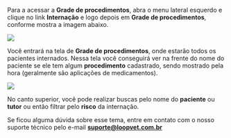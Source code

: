 Para a acessar a **Grade de procedimentos**, abra o menu lateral esquerdo e clique no link **Internação** e logo depois em **Grade de procedimentos**, conforme mostra a imagem abaixo.

<img src="/imagem-1.0-link-grade-de-procedimentos.webp" />

Você entrará na tela de **Grade de procedimentos**, onde estarão todos os pacientes internados. Nessa tela você conseguirá ver na frente do nome do paciente se ele tem algum **procedimento** cadastrado, sendo mostrado pela hora (geralmente são aplicações de medicamentos).

<img src="/imagem-1.1-grade-de-procedimentos.webp" />

No canto superior, você pode realizar buscas pelo nome do **paciente** ou **tutor** ou então filtrar pelo **risco** da internação.

Se ficou alguma dúvida sobre esse tema, entre em contato com o nosso suporte técnico pelo e-mail **suporte@loopvet.com.br**
